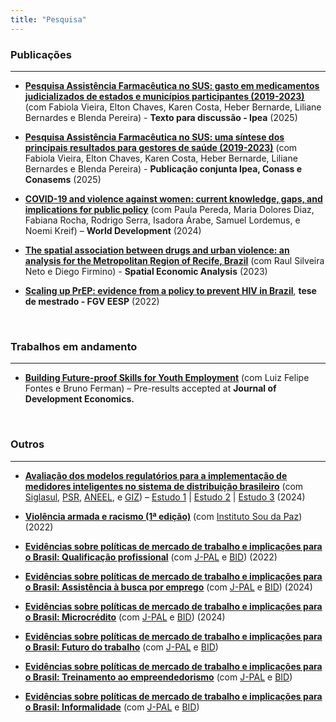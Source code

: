 ---
title: "Pesquisa"
---

### Publicações 

------------------------------------------------------------------------

- [[**Pesquisa Assistência Farmacêutica no SUS: gasto em medicamentos judicializados de estados e municípios participantes (2019-2023)**]{.underline}](https://repositorio.ipea.gov.br/handle/11058/17238) (com Fabiola Vieira, Elton Chaves, Karen Costa, Heber Bernarde, Liliane Bernardes e Blenda Pereira) - **Texto para discussão - Ipea** (2025)

- [[**Pesquisa Assistência Farmacêutica no SUS: uma síntese dos principais resultados para gestores de saúde (2019-2023)**]{.underline}](https://www.conass.org.br/biblioteca/pesquisa-assistencia-farmaceutica-no-sus/) (com Fabiola Vieira, Elton Chaves, Karen Costa, Heber Bernarde, Liliane Bernardes e Blenda Pereira) - **Publicação conjunta Ipea, Conass e Conasems** (2025)

-   [[**COVID-19 and violence against women: current knowledge, gaps, and implications for public policy**]{.underline}](https://www.sciencedirect.com/science/article/abs/pii/S0305750X23002796) (com Paula Pereda, Maria Dolores Diaz, Fabiana Rocha, Rodrigo Serra, Isadora Árabe, Samuel Lordemus, e Noemi Kreif) -- **World Development** (2024)

-   [[**The spatial association between drugs and urban violence: an analysis for the Metropolitan Region of Recife, Brazil**]{.underline}](https://www.tandfonline.com/doi/abs/10.1080/17421772.2023.2186474) (com Raul Silveira Neto e Diego Firmino) - **Spatial Economic Analysis** (2023)

-   [[**Scaling up PrEP: evidence from a policy to prevent HIV in Brazil**]{.underline}](https://bibliotecadigital.fgv.br/dspace/handle/10438/32015), **tese de mestrado - FGV EESP** (2022)

\

### Trabalhos em andamento

------------------------------------------------------------------------

-   [[**Building Future-proof Skills for Youth Employment**]{.underline}](https://www.dropbox.com/scl/fi/j4c1dlpffdeg75s94er88/pap_online_version.pdf?rlkey=a3z5ujd1hb91icbqm41dswerx&dl=0) (com Luiz Felipe Fontes e Bruno Ferman) -- Pre-results accepted at **Journal of Development Economics.**

\

### Outros

------------------------------------------------------------------------

-   [[**Avaliação dos modelos regulatórios para a implementação de medidores inteligentes no sistema de distribuição brasileiro**]{.underline}](https://antigo.aneel.gov.br/web/guest/tomadas-de-subsidios?p_auth=nRLZfCTs&p_p_id=participacaopublica_WAR_participacaopublicaportlet&p_p_lifecycle=1&p_p_state=normal&p_p_mode=view&p_p_col_id=column-2&p_p_col_count=1&_participacaopublica_WAR_participacaopublicaportlet_ideParticipacaoPublica=3869&_participacaopublica_WAR_participacaopublicaportlet_javax.portlet.action=visualizarParticipacaoPublica) (com [Siglasul](http://www.siglasul.com.br/), [PSR](https://www.psr-inc.com/pt-br/), [ANEEL](https://www.gov.br/aneel/pt-br), e [GIZ](https://www.giz.de/en/worldwide/12055.html)) – [Estudo 1](https://antigo.aneel.gov.br/web/guest/tomadas-de-subsidios?p_p_id=participacaopublica_WAR_participacaopublicaportlet&p_p_lifecycle=2&p_p_state=normal&p_p_mode=view&p_p_cacheability=cacheLevelPage&p_p_col_id=column-2&p_p_col_count=1&_participacaopublica_WAR_participacaopublicaportlet_ideDocumento=53471&_participacaopublica_WAR_participacaopublicaportlet_tipoFaseReuniao=fase&_participacaopublica_WAR_participacaopublicaportlet_jspPage=%2Fhtml%2Fpp%2Fvisualizar.jsp) \| [Estudo 2](https://antigo.aneel.gov.br/web/guest/tomadas-de-subsidios?p_p_id=participacaopublica_WAR_participacaopublicaportlet&p_p_lifecycle=2&p_p_state=normal&p_p_mode=view&p_p_cacheability=cacheLevelPage&p_p_col_id=column-2&p_p_col_count=1&_participacaopublica_WAR_participacaopublicaportlet_ideDocumento=53472&_participacaopublica_WAR_participacaopublicaportlet_tipoFaseReuniao=fase&_participacaopublica_WAR_participacaopublicaportlet_jspPage=%2Fhtml%2Fpp%2Fvisualizar.jsp) \| [Estudo 3](https://antigo.aneel.gov.br/web/guest/tomadas-de-subsidios?p_p_id=participacaopublica_WAR_participacaopublicaportlet&p_p_lifecycle=2&p_p_state=normal&p_p_mode=view&p_p_cacheability=cacheLevelPage&p_p_col_id=column-2&p_p_col_count=1&_participacaopublica_WAR_participacaopublicaportlet_ideDocumento=53473&_participacaopublica_WAR_participacaopublicaportlet_tipoFaseReuniao=fase&_participacaopublica_WAR_participacaopublicaportlet_jspPage=%2Fhtml%2Fpp%2Fvisualizar.jsp) (2024)

-   [[**Violência armada e racismo (1ª edição)**]{.underline}](https://soudapaz.org/wp-content/uploads/2022/05/Firearm_violence_and_racism-1.pdf) (com [Instituto Sou da Paz](https://soudapaz.org/)) (2022)

-   [[**Evidências sobre políticas de mercado de trabalho e implicações para o Brasil: Qualificação profissional**]{.underline}](https://www.povertyactionlab.org/publication/evidence-labor-market-policies-and-implications-brazil-job-training-programs?lang=en) (com [J-PAL](https://www.povertyactionlab.org/) e [BID](https://www.iadb.org/)) (2022)

-   [[**Evidências sobre políticas de mercado de trabalho e implicações para o Brasil: Assistência à busca por emprego**]{.underline}](https://www.povertyactionlab.org/publication/evidence-labor-market-policies-and-implications-brazil-job-search-assistance?lang=en) (com [J-PAL](https://www.povertyactionlab.org/) e [BID](https://www.iadb.org/)) (2024)

-   [[**Evidências sobre políticas de mercado de trabalho e implicações para o Brasil: Microcrédito**]{.underline}](https://www.povertyactionlab.org/publication/evidence-labor-market-policies-and-implications-brazil-microcredit?lang=en) (com [J-PAL](https://www.povertyactionlab.org/) e [BID](https://www.iadb.org/)) (2024)

-   [**Evidências sobre políticas de mercado de trabalho e implicações para o Brasil: Futuro do trabalho**]{.underline} (com [J-PAL](https://www.povertyactionlab.org/) e [BID](https://www.iadb.org/))

-   [**Evidências sobre políticas de mercado de trabalho e implicações para o Brasil: Treinamento ao empreendedorismo**]{.underline} (com [J-PAL](https://www.povertyactionlab.org/) e [BID](https://www.iadb.org/))

-   [**Evidências sobre políticas de mercado de trabalho e implicações para o Brasil: Informalidade**]{.underline} (com [J-PAL](https://www.povertyactionlab.org/) e [BID](https://www.iadb.org/))